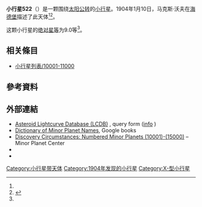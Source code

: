 {{Infobox planet
 | minorplanet     = yes
 | name            = 522 Helga
 | background      = #D6D6D6
 | image = 
 | image_size      = 
 | caption         =
 | discovery_ref   =  <ref name="MPC-object" />
 | discoverer      = [[马克斯·沃夫|马克斯·沃夫]]
 | discovery_site  = [[海德堡|海德堡]]
 | discovered      = 1904年1月10日
 | mpc_name        = 522 Helga
 | alt_names       = 522 Helga
 | pronounced      = 
 | named_after     = <ref name="MPC-object" />
 | mp_category     = [[主帶小行星|主帶小行星]] <ref name="MPC-object" /><ref name="jpldata" />
 | orbit_ref       = <ref name="a">[http://ssd.jpl.nasa.gov/sbdb.cgi?sstr=522 522] {{Wayback|url=http://ssd.jpl.nasa.gov/sbdb.cgi?sstr=522 |date=20210809042100 }}，小行星數據庫瀏覽器（JPL Small-Body Database Browser）－[[美国国家航空航天局|美国国家航空航天局]]喷气推进实验室</ref>
 | epoch           = 2018-03-23.0（[[儒略日|JD]] 2458200.5）
 | uncertainty     = 0
 | observation_arc = 
 | aphelion = {{convert|3.934|AU|km|3|abbr=on|lk=out}}
 | perihelion      = {{convert|3.3125986|AU|km|3|abbr=on}}
 | semimajor       = 3.6231866
 | eccentricity    = 0.0857223
 | period          = 6.9[[儒略年|yr]]
 | mean_anomaly    = 284.34412[[度|°]]
 | mean_motion     = {{Deg2DMS|0.14291170|sup=ms}} / day
 | inclination     = 4.41995
 | asc_node        = 116.57595°
 | arg_peri        = 247.95142
 | mean_diameter   = 
 | rotation        = 
 | albedo          =
 | spectral_type   =
 | abs_magnitude   = 9.0<ref name="jpldata" />
}}
'''小行星522'''（{{lang-en|522 Helga}}）是一颗围绕[[太阳|太阳]][[公转|公转]]的[[小行星|小行星]]。1904年1月10日，马克斯·沃夫在[[海德堡|海德堡]]描述了此天体<ref name="a" /><ref>{{cite news|title=小行星列表|url=http://cfa-www.harvard.edu/iau/lists/NumberedMPs.txt|accessdate=2018-10-19|newspaper=哈佛大学|archive-date=2008-05-17|archive-url=https://web.archive.org/web/20080517010638/http://cfa-www.harvard.edu/iau/lists/NumberedMPs.txt|dead-url=no}}</ref>。

这颗小行星的[[绝对星等|绝对星等]]为9.0等<ref name="a" />。

== 相关條目 ==
*[[小行星列表/10001-11000|小行星列表/10001-11000]]

== 參考資料 ==
{{reflist|refs=

<ref name="jpldata">{{cite web
 |type         = 2018-01-26 last obs.
 |title        = JPL Small-Body Database Browser:522 Helga-522 Helga
 |url          = https://ssd.jpl.nasa.gov/sbdb.cgi?sstr=522
 |publisher    = [[Jet_Propulsion_Laboratory|Jet Propulsion Laboratory]]
 |accessdate   = 28 March 2018
 |archive-date = 2021-08-09
 |archive-url  = https://web.archive.org/web/20210809042100/https://ssd.jpl.nasa.gov/sbdb.cgi?sstr=522
 |dead-url     = no
}}</ref>

<ref name="MPC-object">{{cite web
  |title      = 522 Helga
  |work      = Minor Planet Center
  |url      = https://www.minorplanetcenter.net/db_search/show_object?object_id=522
  |accessdate      = 28 March 2018
  |archive-date      = 2016-03-04
  |archive-url      = https://web.archive.org/web/20160304091941/http://minorplanetcenter.net/db_search/show_object?object_id=522
  |dead-url      = no
  }}</ref>

}}

==  外部連結 ==
* [http://www.minorplanet.info/PHP/lcdbsummaryquery.php Asteroid Lightcurve Database (LCDB)] {{Wayback|url=http://www.minorplanet.info/PHP/lcdbsummaryquery.php |date=20171210173955 }}, query form ([http://www.minorplanet.info/lightcurvedatabase.html info] {{Wayback|url=http://www.minorplanet.info/lightcurvedatabase.html |date=20171216050541 }})
* [https://books.google.com/books?id=aeAg1X7afOoC&pg Dictionary of Minor Planet Names], Google books
* [http://www.minorplanetcenter.net/iau/lists/NumberedMPs010001.html Discovery Circumstances: Numbered Minor Planets (10001)-(15000)] {{Wayback|url=http://www.minorplanetcenter.net/iau/lists/NumberedMPs010001.html |date=20180612162317 }} – Minor Planet Center
* {{AstDys|522}}
* {{JPL small body}}

{{Minor Planet Number|[[小行星521|小行星521]]|[[小行星523|小行星523]]}}
{{小天体}}

[[Category:小行星带天体|Category:小行星带天体]]
[[Category:1904年发现的小行星|Category:1904年发现的小行星]]
[[Category:X-型小行星|Category:X-型小行星]]
